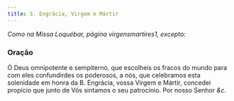 ```yaml
---
title: S. Engrácia, Virgem e Mártir
---
```


<em>Como na Missa Loquébar, página virgensmartires1, excepto:</em>

### Oração

Ó Deus omnipotente e sempiterno, que escolheis os fracos do mundo para com
eles confundirdes os poderosos, a nós, que celebramos esta solenidade em
honra da B. Engrácia, vossa Virgem e Mártir, concedei propício que junto
de Vós sintamos o seu patrocínio. Por nosso Senhor <em>&c.</em>
